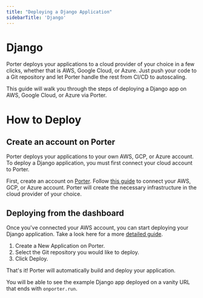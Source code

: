 ```yaml
---
title: "Deploying a Django Application"
sidebarTitle: 'Django'
---
```


# Django

Porter deploys your applications to a cloud provider of your choice in a few clicks, whether that is AWS, Google Cloud, or Azure.
Just push your code to a Git repository and let Porter handle the rest from CI/CD to autoscaling.

This guide will walk you through the steps of deploying a Django app on AWS, Google Cloud, or Azure via Porter.

# How to Deploy

## Create an account on Porter

Porter deploys your applications to your own AWS, GCP, or Azure account. To deploy a Django application, you must first connect your cloud account to Porter.

First, create an account on [Porter](https://dashboard.getporter.dev). Follow [this guide](/standard/getting-started/provisioning-on-aws) to connect your AWS, GCP, or Azure account. 
Porter will create the necessary infrastructure in the cloud provider of your choice.

## Deploying from the dashboard

Once you've connected your AWS account, you can start deploying your Django application. Take a look here for a more [detailed guide](https://docs.porter.run/standard/getting-started/deploy-overview).

1. Create a New Application on Porter.
2. Select the Git repository you would like to deploy.
3. Click Deploy.

That's it! Porter will automatically build and deploy your application.

You will be able to see the example Django app deployed on a vanity URL that ends with `onporter.run`.